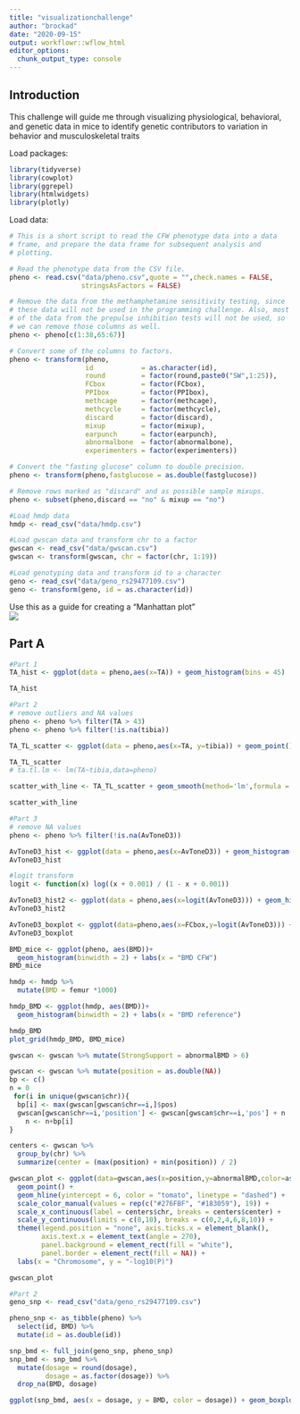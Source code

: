 ```yaml
---
title: "visualizationchallenge"
author: "brockad"
date: "2020-09-15"
output: workflowr::wflow_html
editor_options:
  chunk_output_type: console
---
```


## Introduction
This challenge will guide me through visualizing physiological, behavioral, and genetic data in mice to identify genetic contributors to variation in behavior and musculoskeletal traits

Load packages:
```r
library(tidyverse)
library(cowplot)
library(ggrepel)
library(htmlwidgets)
library(plotly)
```

Load data:
```r
# This is a short script to read the CFW phenotype data into a data
# frame, and prepare the data frame for subsequent analysis and
# plotting.

# Read the phenotype data from the CSV file. 
pheno <- read.csv("data/pheno.csv",quote = "",check.names = FALSE,
                  stringsAsFactors = FALSE)

# Remove the data from the methamphetamine sensitivity testing, since
# these data will not be used in the programming challenge. Also, most
# of the data from the prepulse inhibition tests will not be used, so
# we can remove those columns as well.
pheno <- pheno[c(1:38,65:67)]

# Convert some of the columns to factors.
pheno <- transform(pheno,
                   id            = as.character(id),
                   round         = factor(round,paste0("SW",1:25)),
                   FCbox         = factor(FCbox),
                   PPIbox        = factor(PPIbox),
                   methcage      = factor(methcage),
                   methcycle     = factor(methcycle),
                   discard       = factor(discard),
                   mixup         = factor(mixup),
                   earpunch      = factor(earpunch),
                   abnormalbone  = factor(abnormalbone),
                   experimenters = factor(experimenters))

# Convert the "fasting glucose" column to double precision.
pheno <- transform(pheno,fastglucose = as.double(fastglucose))

# Remove rows marked as "discard" and as possible sample mixups.
pheno <- subset(pheno,discard == "no" & mixup == "no")

#Load hmdp data
hmdp <- read_csv("data/hmdp.csv")

#Load gwscan data and transform chr to a factor
gwscan <- read_csv("data/gwscan.csv")
gwscan <- transform(gwscan, chr = factor(chr, 1:19))

#Load genotyping data and transform id to a character
geno <- read_csv("data/geno_rs29477109.csv")
geno <- transform(geno, id = as.character(id))
```

Use this as a guide for creating a "Manhattan plot"\
![](https://raw.githubusercontent.com/jnovembre/BSD-QBio6/master/tutorials/data_visualization/wtccc.png)

## Part A
```r
#Part 1
TA_hist <- ggplot(data = pheno,aes(x=TA)) + geom_histogram(bins = 45)

TA_hist

#Part 2
# remove outliers and NA values
pheno <- pheno %>% filter(TA > 43)
pheno <- pheno %>% filter(!is.na(tibia))

TA_TL_scatter <- ggplot(data = pheno,aes(x=TA, y=tibia)) + geom_point()

TA_TL_scatter
# ta.tl.lm <- lm(TA~tibia,data=pheno)

scatter_with_line <- TA_TL_scatter + geom_smooth(method='lm',formula = y~x) + theme_bw()

scatter_with_line

#Part 3
# remove NA values
pheno <- pheno %>% filter(!is.na(AvToneD3))

AvToneD3_hist <- ggplot(data = pheno,aes(x=AvToneD3)) + geom_histogram(bins = 45) 
AvToneD3_hist

#logit transform
logit <- function(x) log((x + 0.001) / (1 - x + 0.001))

AvToneD3_hist2 <- ggplot(data = pheno,aes(x=logit(AvToneD3))) + geom_histogram(bins = 45) 
AvToneD3_hist2

AvToneD3_boxplot <- ggplot(data=pheno,aes(x=FCbox,y=logit(AvToneD3))) + geom_boxplot()
AvToneD3_boxplot
```

```r
BMD_mice <- ggplot(pheno, aes(BMD))+
  geom_histogram(binwidth = 2) + labs(x = "BMD CFW")
BMD_mice

hmdp <- hmdp %>%
  mutate(BMD = femur *1000)

hmdp_BMD <- ggplot(hmdp, aes(BMD))+
  geom_histogram(binwidth = 2) + labs(x = "BMD reference")

hmdp_BMD
plot_grid(hmdp_BMD, BMD_mice)
```

```r

gwscan <- gwscan %>% mutate(StrongSupport = abnormalBMD > 6)

gwscan <- gwscan %>% mutate(position = as.double(NA))
bp <- c()
n = 0
 for(i in unique(gwscan$chr)){
  bp[i] <- max(gwscan[gwscan$chr==i,]$pos)
  gwscan[gwscan$chr==i,'position'] <- gwscan[gwscan$chr==i,'pos'] + n
    n <- n+bp[i]
}

centers <- gwscan %>% 
  group_by(chr) %>% 
  summarize(center = (max(position) + min(position)) / 2)

gwscan_plot <- ggplot(data=gwscan,aes(x=position,y=abnormalBMD,color=as.factor(chr))) +
  geom_point() +
  geom_hline(yintercept = 6, color = "tomato", linetype = "dashed") +
  scale_color_manual(values = rep(c("#276FBF", "#183059"), 19)) +
  scale_x_continuous(label = centers$chr, breaks = centers$center) +
  scale_y_continuous(limits = c(0,10), breaks = c(0,2,4,6,8,10)) +
  theme(legend.position = "none", axis.ticks.x = element_blank(),
        axis.text.x = element_text(angle = 270),
        panel.background = element_rect(fill = "white"),
        panel.border = element_rect(fill = NA)) + 
  labs(x = "Chromosome", y = "-log10(P)")

gwscan_plot

#Part 2
geno_snp <- read_csv("data/geno_rs29477109.csv")

pheno_snp <- as_tibble(pheno) %>%
  select(id, BMD) %>% 
  mutate(id = as.double(id))

snp_bmd <- full_join(geno_snp, pheno_snp)
snp_bmd <- snp_bmd %>% 
  mutate(dosage = round(dosage),
         dosage = as.factor(dosage)) %>%
  drop_na(BMD, dosage)

ggplot(snp_bmd, aes(x = dosage, y = BMD, color = dosage)) + geom_boxplot() + labs(x = "Genotype\nTT (0) CT (1) CC (2)")
  
```

